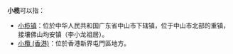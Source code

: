 '''小榄'''可以指：
*[[小榄镇|小榄镇]]：位於中华人民共和国广东省中山市下辖镇，位于中山市北部的重镇，接壤佛山均安镇（李小龙祖居）。
*[[小欖_(香港)|小欖 (香港)]]：位於香港新界屯門區地方。
{{disambig|X|Cat=二字地名消歧义}}